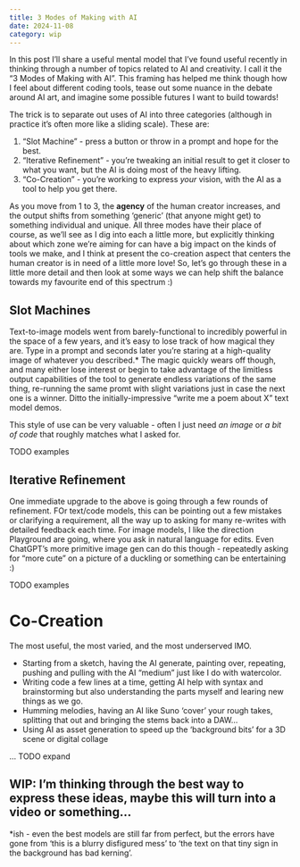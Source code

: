 ```yaml
---
title: 3 Modes of Making with AI
date: 2024-11-08
category: wip
---
```


In this post I'll share a useful mental model that I've found useful recently in thinking through a number of topics related to AI and creativity. I call it the "3 Modes of Making with AI". This framing has helped me think though how I feel about different coding tools, tease out some nuance in the debate around AI art, and imagine some possible futures I want to build towards!

The trick is to separate out uses of AI into three categories (although in practice it's often more like a sliding scale). These are:

1. "Slot Machine" - press a button or throw in a prompt and hope for the best.
2. "Iterative Refinement" - you're tweaking an initial result to get it closer to what you want, but the AI is doing most of the heavy lifting.
3. "Co-Creation" - you're working to express *your* vision, with the AI as a tool to help you get there.

As you move from 1 to 3, the **agency** of the human creator increases, and the output shifts from something 'generic' (that anyone might get) to something individual and unique. All three modes have their place of course, as we'll see as I dig into each a little more, but explicitly thinking about which zone we're aiming for can have a big impact on the kinds of tools we make, and I think at present the co-creation aspect that centers the human creator is in need of a little more love! So, let's go through these in a little more detail and then look at some ways we can help shift the balance towards my favourite end of this spectrum :)

## Slot Machines

Text-to-image models went from barely-functional to incredibly powerful in the space of a few years, and it's easy to lose track of how magical they are. Type in a prompt and seconds later you're staring at a high-quality image of whatever you described.* The magic quickly wears off though, and many either lose interest or begin to take advantage of the limitless output capabilities of the tool to generate endless variations of the same thing, re-running the same promt with slight variations just in case the next one is a winner. Ditto the initially-impressive "write me a poem about X" text model demos.

This style of use can be very valuable - often I just need *an image* or *a bit of code* that roughly matches what I asked for. 

TODO examples

## Iterative Refinement

One immediate upgrade to the above is going through a few rounds of refinement. FOr text/code models, this can be pointing out a few mistakes or clarifying a requirement, all the way up to asking for many re-writes with detailed feedback each time. For image models, I like the direction Playground are going, where you ask in natural language for edits. Even ChatGPT's more primitive image gen can do this though - repeatedly asking for "more cute" on a picture of a duckling or something can be entertaining :)

TODO examples

# Co-Creation

The most useful, the most varied, and the most underserved IMO.

- Starting from a sketch, having the AI generate, painting over, repeating, pushing and pulling with the AI "medium" just like I do with watercolor. 
- Writing code a few lines at a time, getting AI help with syntax and brainstorming but also understanding the parts myself and learing new things as we go.
- Humming melodies, having an AI like Suno 'cover' your rough takes, splitting that out and bringing the stems back into a DAW...
- Using AI as asset generation to speed up the 'background bits' for a 3D scene or digital collage

... TODO expand


## WIP: I'm thinking through the best way to express these ideas, maybe this will turn into a video or something...


*ish - even the best models are still far from perfect, but the errors have gone from 'this is a blurry disfigured mess' to 'the text on that tiny sign in the background has bad kerning'.